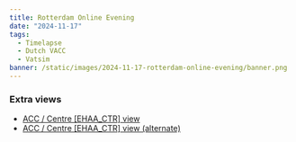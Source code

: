 ```yaml
---
title: Rotterdam Online Evening
date: "2024-11-17"
tags:
  - Timelapse
  - Dutch VACC
  - Vatsim
banner: /static/images/2024-11-17-rotterdam-online-evening/banner.png
---
```


<Youtube id="4OIw77ZPlZo" />

### Extra views

- [ACC / Centre [EHAA_CTR] view](https://youtu.be/tcAMcxRL8k8)
- [ACC / Centre [EHAA_CTR] view (alternate)](https://youtu.be/eogrrJOlwIM)
